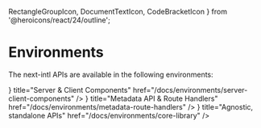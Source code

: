   RectangleGroupIcon,
  DocumentTextIcon,
  CodeBracketIcon
} from '@heroicons/react/24/outline';

# Environments

The next-intl APIs are available in the following environments:

<div className="mt-8 flex flex-col gap-4 md:w-2/3">
  <Card
    arrow
    icon={<RectangleGroupIcon />}
    title="Server & Client Components"
    href="/docs/environments/server-client-components"
  />
  <Card
    arrow
    icon={<DocumentTextIcon />}
    title="Metadata API & Route Handlers"
    href="/docs/environments/metadata-route-handlers"
  />
  <Card
    arrow
    icon={<CodeBracketIcon />}
    title="Agnostic, standalone APIs"
    href="/docs/environments/core-library"
  />
</div>
